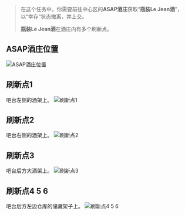 > 在这个任务中，你需要前往中心区的**ASAP酒庄**获取“**瓶装Le Jean酒**”，以“幸存”状态撤离，并上交。
>
> **瓶装Le Jean酒**在酒庄内有多个刷新点。

## ASAP酒庄位置

![ASAP酒庄位置](/tarkov/images/guides/luxurious-life/9f37362f-9b31-4d48-b84e-9ff5b6cff220.webp "ASAP酒庄位置")

## 刷新点1

吧台左侧的酒架上。
![刷新点1](/tarkov/images/guides/luxurious-life/4093716f-0d4c-42dd-a381-9e389374c7e4.webp "刷新点1")

## 刷新点2

吧台右侧的酒架上。
![刷新点2](/tarkov/images/guides/luxurious-life/6b262507-5bd4-4ace-a4b4-6a46f493cdfc.webp "刷新点2")

## 刷新点3

吧台后方大酒架上。
![刷新点3](/tarkov/images/guides/luxurious-life/7db16476-87cd-4365-9f87-428b5a248f7f.webp "刷新点3")

## 刷新点4 5 6

吧台后方左边仓库的储藏架子上。
![刷新点4 5 6](/tarkov/images/guides/luxurious-life/8e3c9388-2404-4d8b-a996-e3f059d08028.webp "刷新点4 5 6")
